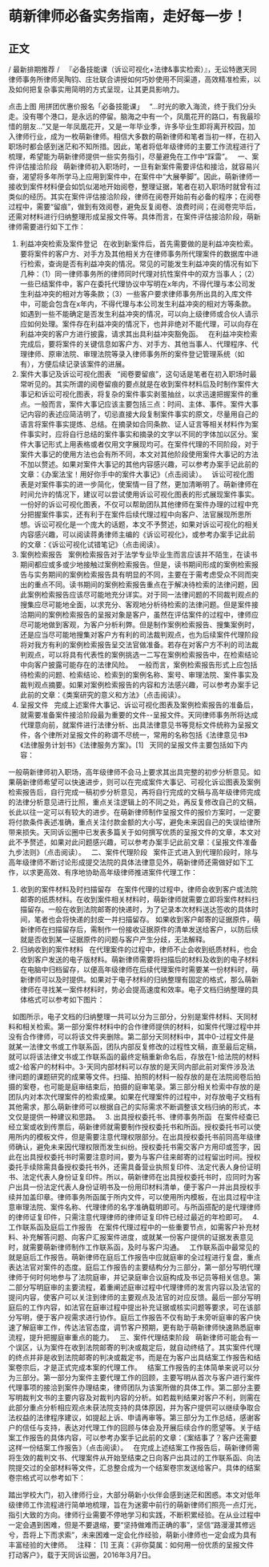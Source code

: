 # 萌新律师必备实务指南，走好每一步！
## 正文
/ 最新排期推荐 /
 
『必备技能课（诉讼可视化+法律&事实检索）』，无讼特邀天同律师事务所律师吴陶钧、庄壮联合讲授如何巧妙使用不同渠道，高效精准检索，以及如何把复杂事实用简明的方式呈现，让其更具影响力。
 

点击上图
用拼团优惠价报名「必备技能课」
 
“…时光的歌入海流，终于我们分头走。没有哪个港口，是永远的停留。脑海之中有一个，凤凰花开的路口，有我最珍惜的朋友…”又是一年凤凰花开，又是一年毕业季，许多毕业生即将离开校园，加入律师行业，成为一枚萌新律师。相信大多数的萌新律师和笔者当初一样，在初入职场时都会感到迷茫和不知所措。因此，笔者将低年级律师的主要工作流程进行了梳理，希望能为萌新律师提供一些实务指引，尽量避免在工作中“踩雷”。
 
一、案件评估接洽阶段
 
萌新律师初入职场时，一旦有新案件需要评估和接洽，就容易兴奋，渴望将多年所学马上应用到案件中，在案件中“大展拳脚”。因此，萌新律师一接收到案件材料便会如饥似渴地开始阅卷，整理证据，笔者在初入职场时就曾有过类似的经历。其实在案件评估接洽阶段，律师在阅卷开始前有必备的程序；在阅卷过程中，需要“留痕”，做到有效阅卷，避免反复阅卷、浪费时间；在阅卷完毕后，还需对材料进行归纳整理形成呈报文件等。具体而言，在案件评估接洽阶段，萌新律师需要进行如下工作：
 
1. 利益冲突检索及案件登记
 
在收到新案件后，首先需要做的是利益冲突检索。要将案件的客户方、对手方及其他相关方在律师事务所代理案件的数据库中进行检索，查询是否有利益冲突的情况。常见的可能发生利益冲突的情况有如下几种：（1）同一律师事务所的律师同时代理对抗性案件中的双方当事人；（2）一些已结案件中，客户在委托代理协议中写明在x年内，不得代理与本公司发生利益冲突的相对方等条款；（3）一些客户要求律师事务所出具的入库文件中，可能会包含在x年内，不得代理与本公司发生利益冲突的相对方等条款。如遇到一些不能确定是否发生利益冲突的情况，可以向上级律师或合伙人请示应如何处理。案件存在利益冲突的情况下，也并非绝对不能代理，可以向存在利益冲突的客户方进行披露，请求其出具利益冲突豁免函。
 
在利益冲突检索完成后，要将案件的关键信息如客户方、对手方、其他当事人、代理程序、代理律师、原审法院、审理法院等录入律师事务所的案件登记管理系统（如有），方便后续记录该案件的进展。
 
2. 案件大事记及诉讼可视化图表
 
“阅卷要留痕”，这句话是笔者在初入职场时最常听见的。其实所谓的阅卷留痕的要点就是在收到案件材料后及时制作案件大事记和诉讼可视化图表，将复杂的案件事实剥茧抽丝，以求迅速把握案件的重点。一般而言，案件大事记应该主要包括三点：时间、主体、事件。案件大事记内容的表述应简洁明了，切忌直接大段复制案件事实的原文，尽量用自己的语言将案件事实提炼、总结。在摘录如合同条款、证人证言等相关材料作为案件事实时，应将自行总结的案件事实和摘录的文字以不同的字体加以区分。案件大事记形式上用表格或者仅用文字展现均可。在案件代理的不同阶段，对于案件大事记的使用方法也会有所不同，本文对其他阶段使用案件大事记的方法不加以赘述。如果对案件大事记的其他内容感兴趣，可以参考办案手记此前的文章：《办案法宝！用好你手中的案件大事记》（点击阅读）。
 
诉讼可视化图表是对案件事实的进一步简化，使案情一目了然，更加清晰明了。萌新律师在时间允许的情况下，建议可以尝试使用诉讼可视化图表的形式展现案件事实。一份好的诉讼可视化图表，不仅可以帮助团队其他律师在案件办理的过程中充分把握案件事实，还有利于在案件后续代理过程中向客户、法官展现所思所想。诉讼可视化是一个庞大的话题，本文不予赘述，如果对诉讼可视化的相关内容感兴趣，可以阅读蒋勇律师主编的《诉讼可视化》，或参考办案手记此前的文章：《诉讼可视化试错笔记》（点击阅读）。
 
3. 案例检索报告
 
案例检索报告对于法学专业毕业生而言应该并不陌生，在读书期间都应或多或少地接触过案例检索报告。但是，读书期间形成的案例检索报告与实务期间的案例检索报告具有明显的不同，主要在于需考虑受众不同而突出的重点不同。读书期间的案例检索报告重点在于解决待检索的法律问题，因此案例检索报告应该尽可能地充分详实。对于同一法律问题的不同裁判观点的搜集应尽可能地全面，以求充分、客观地分析待检索的法律问题。但是案件接洽期间的案例检索报告的呈报对象是客户，虽然在评估案件的过程中，律师应尽可能地做到客观，为客户分析利弊。但是制作案例检索报告、搜集案例时，还是应当尽可能地搜集对客户方有利的司法裁判观点，也为后续案件代理阶段将对我方有利的案例检索报告呈交法官做准备。若存在对客户方不利的司法裁判观点，可以将具有代表性的案例挑选一二写在案例检索报告中，在检索结论中向客户披露可能存在的法律风险。
 
一般而言，案例检索报告形式上应包括待检索的问题、检索结论、检索到的案例名称、案号、审理法院、案件事实及裁判观点摘要。如果对案例检索报告的内容和方法感兴趣，可以参考办案手记此前的文章：《类案研究的意义和方法》（点击阅读）。
 
4. 呈报文件
 
完成上述案件大事记、诉讼可视化图表及案例检索报告的准备后，就需要准备案件接洽阶段最为重要的文件--呈报文件。天同律师事务所将达成代理意向前，就案件进行法律分析、出具法律意见书等竞标文件统称为呈报文件，各个律所对呈报文件的称谓不尽统一，常用的名称包括《法律意见书》《法律服务计划书》《法律服务方案》。[1]
 
天同的呈报文件主要包括如下内容：
 

一般萌新律师初入职场，高年级律师不会马上要求其出具完整的初步分析意见。如果萌新律师希望可以快速进步，则可以在完成案件大事记、可视化诉讼图表及案例检索报告后，自行完成一稿初步分析意见，再将自行完成的文稿与高年级律师完成的法律分析意见进行比照，重点关注逻辑上的不同之处，再反复修改自己的文稿，长此以往一定可以有较大的进步。在萌新律师制作呈报文件的报价方案时，一定要将付款条件表述准确，重点关注付款金额的大小写，避免未来因自己的失误给律所带来损失。天同诉讼圈中已发表多篇关于如何撰写优质的呈报文件的文章，本文对此不予赘述，如果对此问题感兴趣，可以参考办案手记此前文章：《呈报文件准备九步法则》（点击阅读）。
 
二、案件代理阶段
 
案件正式进入到代理阶段时，除与高年级律师不断讨论形成提交法院的具体法律意见外，萌新律师还需做好如下工作，以求更高效、有序地协助高年级律师推进案件代理工作：
 
1. 收到的案件材料及时扫描留存
 
在案件代理的过程中，律师会收到客户或法院邮寄的纸质材料。在收到案件相关材料时，萌新律师就需要立即将案件材料扫描留存。一般在收到法院邮寄的快递时，为了记录本次材料送达签收的具体时间，笔者也会将快递的封皮一并扫描留存。
如果收到客户邮寄的证据原件，萌新律师在扫描留存后，需制作一份接收证据原件的清单发送给客户，以防后续就是否收到某一证据原件的问题与客户产生分歧，无法解释。
 
2. 归纳收到的案件材料
 
在代理案件的过程中，律师不止会收到纸质材料，也会收到客户发送的电子版材料。萌新律师需要将扫描后的材料及收到的电子材料在电脑中归档留存，以便高年级律师在后续代理案件时需要某一份材料时，萌新律师可以及时提供。如果对于电子材料的归纳整理有固定的格式，那么萌新律师在寻找某一案件材料时，势必会提高速度和效率。电子文档归纳整理的具体格式可以参考如下图片：
 

 
如图所示，电子文档的归纳整理一共可以分为三部分，分别是案件材料、天同材料和相关检索。第一部分案件材料中的合作律师提供的材料，如案件代理过程中并没有合作律师，可以将该文件夹删除。第二部分天同材料中，其中0-过程文件是就某一法律文书或工作联系函，团队内部反复修改的过程性文稿，直至最后定稿，就可以将该法律文书或工作联系函的最终定稿重新命名后，存放在1-给法院的材料或2-给客户的材料中。3-天同内部材料可以存放的是天同内部此前对案件涉及法律问题的课题研究的成果等文件。扫描、拍照的材料一般存放的是在法院阅卷后拍摄的案卷，也可能是庭审结束后，拍摄的庭审笔录。第三部分相关检索中存放的是团队内对本次代理案件的检索成果。如果在代理案件的过程中，对存放电子文档有其他需求，那么萌新律师可以根据自己的实际需求不断调整该文档归纳的形式，本文仅是提供一种建议和思路。
 
3. 出具授权委托书、律师事务所函
 
在案件经查已经立案或收到传票后，萌新律师就需要制作授权委托书和所函。授权委托书可以使用所内的模板文件，但是需要注意代理权限部分。在出具授权委托书前同高年级律师确认，避免未来因代理权限而发生纠纷。授权委托书需交客户方用印或签字，因此在出具授权委托书时需要注意时间，要为与客户往来邮寄的过程留出时间。授权委托手续除需具备授权委托书外，还需具备营业执照复印件、法定代表人身份证明书、法定代表人身份证复印件。所以，萌新律师在出具授权委托书时，应同时为客户出具一份法定代表人身份证明书及一份用印材料清单，便于客户一并出具授权手续并加盖印章。律师事务所函属于所内文件，可以使用所内模板，在出具过程中注意审理法院、案件名称、代理律师的名字准确载明即可。与所函搭配的是代理律师的律师证复印件，只需注意代理律师的律师证复印件已经过最近的年检即可。
 
4. 工作联系函及庭后工作报告
 
在案件代理过程中的一些重要节点，如需客户补充材料、补充解答问题、向客户汇报案件进度，或就某一份客户提供的证据发表意见时，就需要萌新律师制作工作联系函，及时与客户沟通。
 
工作联系函中最常见的就是庭后工作报告。萌新律师在庭后工作报告中应就庭审的全过程进行复盘，重点表达法官对案件的态度。庭后工作报告的主要结构分为三部分，第一部分写明代理律师于何时何地参与了法院庭审，并记录庭审合议庭构成及书记员等相关信息。第二部分写明庭审的主要流程，着重阐述庭审过程中代理律师的发言内容以及法官的提问内容，使客户可以关注到律师的主要观点及法官的对应反馈。最后一部分写明庭后的工作内容，如法官在庭审过程中提出补充证据或核实问题等要求，可在该部分写明，便于客户视需求进行协作。庭后工作报告不仅有助于未旁听庭审的客户快速了解庭审工作，传达法官态度，调节客户预期，更有助于萌新律师快速熟悉庭审流程，提升把握庭审重点的能力。
 
三、案件代理结束阶段
 
萌新律师可能会有一个误区，认为案件在收到法院邮寄的判决或裁定后，就自动终结了。其实案件代理的终点并非是收到法院邮寄的判决或裁定书，而是在为客户出具结案工作报告和结案卷宗后，才是正式完成本案的代理工作。
 
结案工作报告的主体简单来说可以分为三部分。第一部分为案件主要代理工作的回顾，主要写明从首次与客户进行案件代理事项的接洽到案件办理结束，律师团队为该案所做的具体工作。第二部分主要写明裁判文书的主要内容及对裁判内容的分析。如若裁判结果对客户不利，则需在此部分重点分析相应观点未获法院支持的具体原因，并为客户提供可以继续争取合法权益的法律程序建议，如提起上诉、申请再审等。第三部分为工作总结，感谢客户的信任与支持，表达对代理工作的回顾与体会及开展后续合作的愿望等。关于结案工作报告的具体内容，可以参考办案手记此前的文章：《案结事了？客户还需要这样一份结案工作报告》（点击阅读）。
 
在完成上述结案工作报告后，萌新律师需将生效的裁判文书、代理案件从开始至结束之日向客户出具过的工作联系函、向法院提交过的全部材料等文件，汇总整合成为一个结案卷宗发送给客户。具体的结案卷宗格式可以参考如下：
 


踏出学校大门，初入律师行业，大部分萌新小伙伴会感到迷茫和困惑。本文对低年级律师工作流程进行简单地梳理，旨在为迷雾中前行的萌新律师们照亮一点灯光，指引大致的方向。律师行业需要不停地学习和实践，不断积累经验。在从业过程中一定会遇到困难，但是不要退缩，要“坚持做难而正确的事”，坚信“路漫漫其修远兮，吾将上下而求索”，未来困难一定会化作经验，萌新小律师也一定会成为具有丰富经验的大律师。
 
注释：
[1] 王真：《非你莫属：如何用一份优质的呈报文件打动客户》，载于天同诉讼圈，2016年3月7日。
